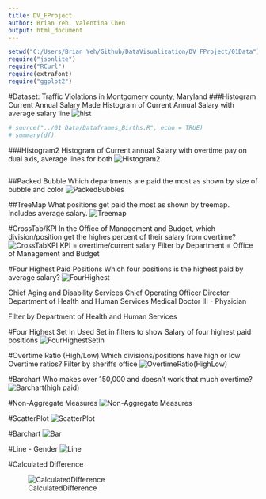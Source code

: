 ```yaml
---
title: DV_FProject
author: Brian Yeh, Valentina Chen
output: html_document
---
```


```r
setwd("C:/Users/Brian Yeh/Github/DataVisualization/DV_FProject/01Data")
require("jsonlite")
require("RCurl")
require(extrafont)
require("ggplot2")

```

#Dataset: Traffic Violations in Montgomery county, Maryland
###Histogram Current Annual Salary
Made Histogram of Current Annual Salary with average salary line
![hist](C:\Users\Brian Yeh\Github\DataVisualization\DV_FProject\01Data\Histogram.jpg)
```r
# source("../01 Data/Dataframes_Births.R", echo = TRUE)
# summary(df)

```

###Histogram2
Histogram of Current annual Salary with overtime pay on dual axis, average lines for both
![Histogram2](C:\Users\Brian Yeh\Github\DataVisualization\DV_FProject\01Data\Histogram2.jpg)
```r

  
```
##Packed Bubble
Which departments are paid the most as shown by size of bubble and color
![PackedBubbles](C:\Users\Brian Yeh\Github\DataVisualization\DV_FProject\01Data\PackedBubbles.jpg)

##TreeMap
What positions get paid the most as shown by treemap. Includes average salary.
![Treemap](C:\Users\Brian Yeh\Github\DataVisualization\DV_FProject\01Data\Treemap.jpg)

#CrossTab/KPI
In the Office of Management and Budget, which division/position get the highes percent of their salary from overtime?
![CrossTabKPI](C:\Users\Brian Yeh\Github\DataVisualization\DV_FProject\01Data\CrosstabKPI.jpg)
KPI = overtime/current salary
Filter by Department = Office of Management and Budget

#Four Highest Paid Positions
Which four positions is the highest paid by average salary?
![FourHighest](C:\Users\Brian Yeh\Github\DataVisualization\DV_FProject\01Data\FourHighest.jpg)

Chief Aging and Disability Services
Chief Operating Officer
Director Department of Health and Human Services
Medical Doctor III - Physician

Filter by Department of Health and Human Services

#Four Highest Set In
Used Set in filters to show Salary of four highest paid positions
![FourHighestSetIn](C:\Users\Brian Yeh\Github\DataVisualization\DV_FProject\01Data\FourHighestSetIn.jpg)

#Overtime Ratio (High/Low)
Which divisions/positions have high or low Overtime ratios?
Filter by sheriffs office
![OvertimeRatio(HighLow)](C:\Users\Brian Yeh\Github\DataVisualization\DV_FProject\01Data\OvertimeRatio(HighLow).jpg)

#Barchart
Who makes over 150,000 and doesn't work that much overtime?
![Barchart(high paid)](C:\Users\Brian Yeh\Github\DataVisualization\DV_FProject\01Data\Barchart(highpaid).jpg)

#Non-Aggregate Measures
![Non-Aggregate Measures](C:\Users\Brian Yeh\Github\DataVisualization\DV_FProject\01Data\NAM.jpg)

#ScatterPlot
![ScatterPlot](C:\Users\Brian Yeh\Github\DataVisualization\DV_FProject\01Data\ScatterPlot.jpg)

#Barchart
![Bar](C:\Users\Brian Yeh\Github\DataVisualization\DV_FProject\01Data\Barchart.jpg)

#Line - Gender
![Line](C:\Users\Brian Yeh\Github\DataVisualization\DV_FProject\01Data\LineGender.jpg)

#Calculated Difference

![CalculatedDifference](C:\Users\Brian Yeh\Github\DataVisualization\DV_FProject\01Data\CalculatedDifference.jpg)





